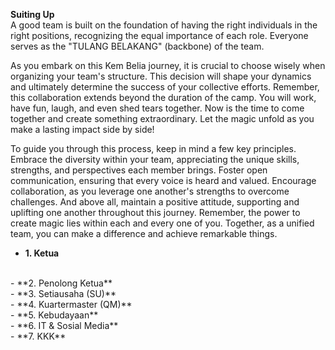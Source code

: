 
<GuideHeader id="4"/>

**Suiting Up**
<br/>
A good team is built on the foundation of having the right individuals in the right positions, recognizing the equal importance of each role. Everyone serves as the "TULANG BELAKANG" (backbone) of the team.
<br/>

As you embark on this Kem Belia journey, it is crucial to choose wisely when organizing your team's structure. This decision will shape your dynamics and ultimately determine the success of your collective efforts. Remember, this collaboration extends beyond the duration of the camp. You will work, have fun, laugh, and even shed tears together. Now is the time to come together and create something extraordinary. Let the magic unfold as you make a lasting impact side by side!
<br/>

To guide you through this process, keep in mind a few key principles. Embrace the diversity within your team, appreciating the unique skills, strengths, and perspectives each member brings. Foster open communication, ensuring that every voice is heard and valued. Encourage collaboration, as you leverage one another's strengths to overcome challenges. And above all, maintain a positive attitude, supporting and uplifting one another throughout this journey. Remember, the power to create magic lies within each and every one of you. Together, as a unified team, you can make a difference and achieve remarkable things.
<br/>

- **1. Ketua**
<br/>
- **2. Penolong Ketua**
<br/>
- **3. Setiausaha (SU)**
<br/>
- **4. Kuartermaster (QM)**
<br/>
- **5. Kebudayaan**
<br/>
- **6. IT & Sosial Media**
<br/>
- **7. KKK**